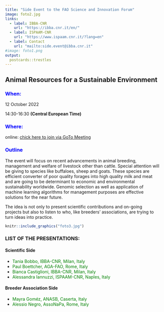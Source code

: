 ```yaml
---
title: "Side Event to the FAO Science and Innovation Forum"
image: foto2.jpg
links:
  - label: IBBA-CNR
    url: "https://ibba.cnr.it/en/"
  - label: ISPAAM-CNR
    url: "https://www.ispaam.cnr.it/?lang=en"
  - label: Contact
    url: "mailto:side.event@ibba.cnr.it"
#image: foto1.png
output:
  postcards::trestles
---
```


## Animal Resources for a Sustainable Environment

### [When:]{style="color: blue;"}

12 October 2022

14:30-16:30 **(Central European Time)**

### [Where:]{style="color: blue;"} 

online: [chick here to join via GoTo Meeting](
https://meet.goto.com/772034805)

### [Outline]{style="color: blue;"}

The event will focus on recent advancements in animal breeding, management and welfare of livestock other than cattle. Special attention will be giving to species like buffaloes, sheep and goats. These species are efficient converter of poor quality forages into high quality milk and meat and are going to be determinant to economic and environmental sustainability worldwide. Genomic selection as well as application of machine learning algorithms for management purposes are effective solutions for the near future.

The idea is not only to present scientific contributions and on-going projects but also to listen to who, like breeders' associations, are trying to turn ideas into practice.

```r
knitr::include_graphics("foto3.jpg")
```

### LIST OF THE PRESENTATIONS:

#### Scientific Side

-   [Tania Bobbo, IBBA-CNR, Milan, Italy]{style="color: green;"}
-   [Paul Boettcher, AGA-FAO, Rome, Italy]{style="color: green;"}
-   [Bianca Castiglioni, IBBA-CNR, Milan, Italy]{style="color: green;"}
-   [Alessandra Iannuzzi, ISPAAM-CNR, Naples, Italy]{style="color: green;"}

#### Breeder Association Side

-   [ Mayra Goméz, ANASB, Caserta, Italy]{style="color: green;"}
-   [ Alessio Negro, AssoNaPa, Rome, Italy]{style="color: green;"}
